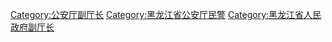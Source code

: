 [[Category:公安厅副厅长|Category:公安厅副厅长]]
[[Category:黑龙江省公安厅民警|Category:黑龙江省公安厅民警]]
[[Category:黑龙江省人民政府副厅长|Category:黑龙江省人民政府副厅长]]